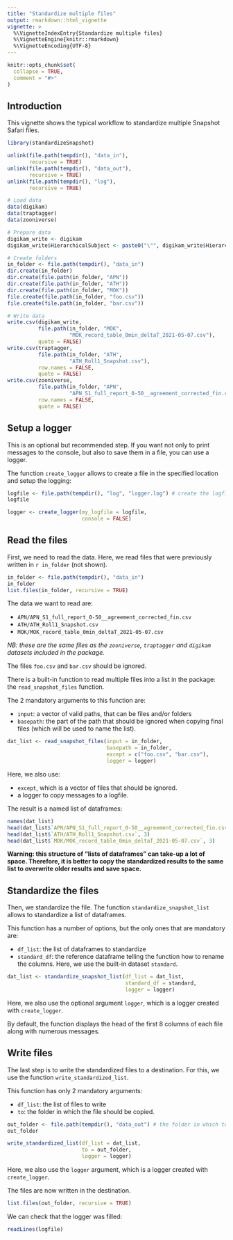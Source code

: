 ```yaml
---
title: "Standardize multiple files"
output: rmarkdown::html_vignette
vignette: >
  %\VignetteIndexEntry{Standardize multiple files}
  %\VignetteEngine{knitr::rmarkdown}
  %\VignetteEncoding{UTF-8}
---
```


```r
knitr::opts_chunk$set(
  collapse = TRUE,
  comment = "#>"
)
```

## Introduction

This vignette shows the typical workflow to standardize multiple Snapshot Safari files.


```r
library(standardizeSnapshot)
```

```r
unlink(file.path(tempdir(), "data_in"), 
       recursive = TRUE) 
unlink(file.path(tempdir(), "data_out"), 
       recursive = TRUE) 
unlink(file.path(tempdir(), "log"), 
       recursive = TRUE) 
```

```r
# Load data
data(digikam)
data(traptagger)
data(zooniverse)

# Prepare data
digikam_write <- digikam
digikam_write$HierarchicalSubject <- paste0("\"", digikam_write$HierarchicalSubject, "\"")

# Create folders
in_folder <- file.path(tempdir(), "data_in")
dir.create(in_folder)
dir.create(file.path(in_folder, "APN"))
dir.create(file.path(in_folder, "ATH"))
dir.create(file.path(in_folder, "MOK"))
file.create(file.path(in_folder, "foo.csv"))
file.create(file.path(in_folder, "bar.csv"))

# Write data
write.csv(digikam_write, 
          file.path(in_folder, "MOK",
                    "MOK_record_table_0min_deltaT_2021-05-07.csv"),
          quote = FALSE)
write.csv(traptagger, 
          file.path(in_folder, "ATH", 
                    "ATH_Roll1_Snapshot.csv"),
          row.names = FALSE, 
          quote = FALSE)
write.csv(zooniverse, 
          file.path(in_folder, "APN",
                    "APN_S1_full_report_0-50__agreement_corrected_fin.csv"),
          row.names = FALSE, 
          quote = FALSE)
```

## Setup a logger

This is an optional but recommended step. If you want not only to print messages to the console, but also to save them in a file, you can use a logger.

The function `create_logger` allows to create a file in the specified location and setup the logging:

```r
logfile <- file.path(tempdir(), "log", "logger.log") # create the logfile
logfile

logger <- create_logger(my_logfile = logfile, 
                        console = FALSE)
```

## Read the files

First, we need to read the data. Here, we read files that were previously written in ``r in_folder`` (not shown).

```r
in_folder <- file.path(tempdir(), "data_in")
in_folder
list.files(in_folder, recursive = TRUE)
```


The data we want to read are:

+ `APN/APN_S1_full_report_0-50__agreement_corrected_fin.csv`
+ `ATH/ATH_Roll1_Snapshot.csv`
+ `MOK/MOK_record_table_0min_deltaT_2021-05-07.csv`

*NB: these are the same files as the `zooniverse`, `traptagger` and `digikam` datasets included in the package.*

The files `foo.csv` and `bar.csv` should be ignored.

There is a built-in function to read multiple files into a list in the package: the `read_snapshot_files` function. 

The 2 mandatory arguments to this function are:

+ `input`: a vector of valid paths, that can be files and/or folders
+ `basepath`: the part of the path that should be ignored when copying final files (which will be used to name the list).

```r
dat_list <- read_snapshot_files(input = in_folder,
                                basepath = in_folder, 
                                except = c("foo.csv", "bar.csv"),
                                logger = logger)
```

Here, we also use:

+ `except`, which is a vector of files that should be ignored.
+ a logger to copy messages to a logfile.


The result is a named list of dataframes:

```r
names(dat_list)
head(dat_list$`APN/APN_S1_full_report_0-50__agreement_corrected_fin.csv`, 3)
head(dat_list$`ATH/ATH_Roll1_Snapshot.csv`, 3)
head(dat_list$`MOK/MOK_record_table_0min_deltaT_2021-05-07.csv`, 3)
```

**Warning: this structure of "lists of dataframes" can take-up a lot of space. Therefore, it is better to copy the standardized results to the same list to overwrite older results and save space.**


## Standardize the files

Then, we standardize the file. The function `standardize_snapshot_list` allows to standardize a list of dataframes.

This function has a number of options, but the only ones that are mandatory are:

+ `df_list`: the list of dataframes to standardize
+ `standard_df`: the reference dataframe telling the function how to rename the columns. Here, we use the built-in dataset `standard`.

```r
dat_list <- standardize_snapshot_list(df_list = dat_list,
                                      standard_df = standard,
                                      logger = logger)
```

Here, we also use the optional argument `logger`, which is a logger created with `create_logger`.


By default, the function displays the head of the first 8 columns of each file along with numerous messages. 

## Write files

The last step is to write the standardized files to a destination. For this, we use the function `write_standardized_list`.

This function has only 2 mandatory arguments:

+ `df_list`: the list of files to write
+ `to`: the folder in which the file should be copied.

```r
out_folder <- file.path(tempdir(), "data_out") # the folder in which to copy the file
out_folder

write_standardized_list(df_list = dat_list,
                        to = out_folder,
                        logger = logger)
```

Here, we also use the `logger` argument, which is a logger created with `create_logger`.


The files are now written in the destination.
```r
list.files(out_folder, recursive = TRUE)
```


We can check that the logger was filled:

```r
readLines(logfile)
```